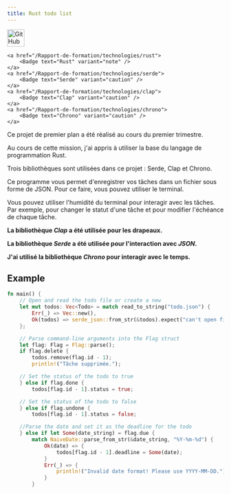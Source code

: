 ```yaml
---
title: Rust todo list
---
```




<div style={{ display: "flex", alignItems: "center", gap: "8px" }}>
    <a href="https://github.com/murzikkot978/todo_list_Rust">
        <img src="/Rapport-de-formation/github-logo.png" alt="GitHub Logo" width="40" height="40"/>
    </a>

    <a href="/Rapport-de-formation/technologies/rust">
        <Badge text="Rust" variant="note" />
    </a>
    <a href="/Rapport-de-formation/technologies/serde">
        <Badge text="Serde" variant="caution" />
    </a>
    <a href="/Rapport-de-formation/technologies/clap">
        <Badge text="Clap" variant="caution" />
    </a>
    <a href="/Rapport-de-formation/technologies/chrono">
        <Badge text="Chrono" variant="caution" />
    </a>
</div>


Ce projet de premier plan a été réalisé au cours du premier trimestre.

Au cours de cette mission, j'ai appris à utiliser la base du langage de programmation Rust.

Trois bibliothèques sont utilisées dans ce projet : Serde, Clap et Chrono.

Ce programme vous permet d'enregistrer vos tâches dans un fichier sous forme de JSON. Pour ce faire, vous pouvez utiliser le terminal.

Vous pouvez utiliser l'humidité du terminal pour interagir avec les tâches. Par exemple, pour changer le statut d'une tâche et pour modifier l'échéance de chaque tâche.

**La bibliothèque _Clap_ a été utilisée pour les drapeaux.**

**La bibliothèque _Serde_ a été utilisée pour l'interaction avec _JSON_.**

**J'ai utilisé la bibliothèque _Chrono_ pour interagir avec le temps.**

## Example

```rs
fn main() {
    // Open and read the todo file or create a new
    let mut todos: Vec<Todo> = match read_to_string("todo.json") {
        Err(_) => Vec::new(),
        Ok(todos) => serde_json::from_str(&todos).expect("can't open file todo.json"),
    };

    // Parse command-line arguments into the Flag struct
    let flag: Flag = Flag::parse();
    if flag.delete {
        todos.remove(flag.id - 1);
        println!("Tâche supprimée.");

    // Set the status of the todo to true
    } else if flag.done {
        todos[flag.id - 1].status = true;

    // Set the status of the todo to false
    } else if flag.undone {
        todos[flag.id - 1].status = false;

    //Parse the date and set it as the deadline for the todo
    } else if let Some(date_string) = flag.due {
        match NaiveDate::parse_from_str(&date_string, "%Y-%m-%d") {
            Ok(date) => {
                todos[flag.id - 1].deadline = Some(date);
            }
            Err(_) => {
                println!("Invalid date format! Please use YYYY-MM-DD.");
            }
        }

```